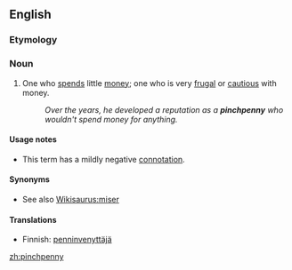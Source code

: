 ==English==

===Etymology===
{{compound|pinch|penny}}

===Noun===
{{en-noun|pinchpennies}}

# One who [[spends]] little [[money]]; one who is very [[frugal]] or [[cautious]] with money.
#:''Over the years, he developed a reputation as a '''pinchpenny''' who wouldn't spend money for anything.''

====Usage notes====
*This term has a mildly negative [[connotation]].

====Synonyms====
* See also [[Wikisaurus:miser]]

====Translations====
*Finnish: [[penninvenyttäjä]]

[[zh:pinchpenny]]